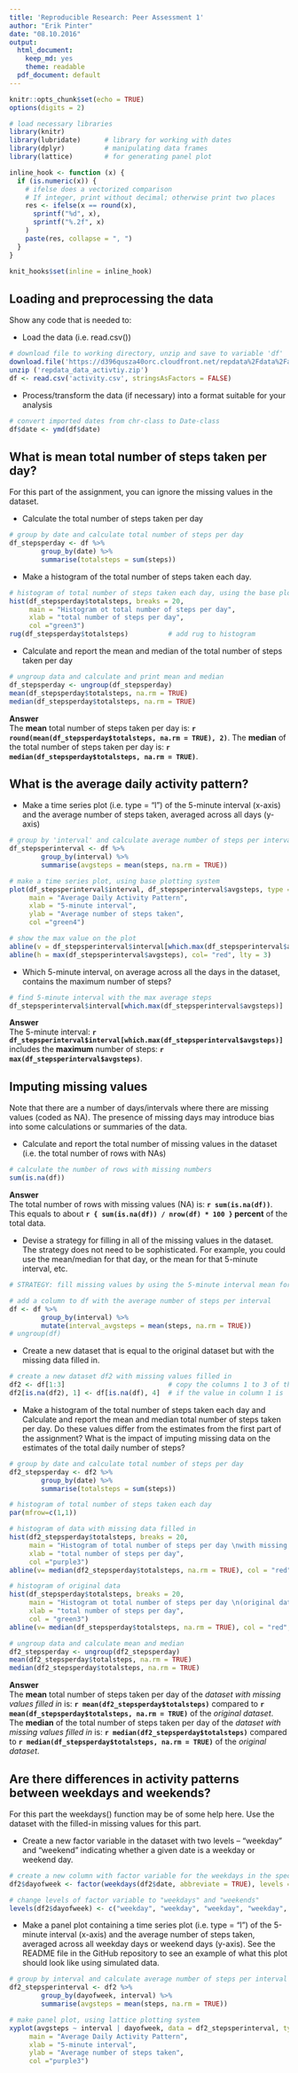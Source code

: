 ```yaml
---
title: 'Reproducible Research: Peer Assessment 1'
author: "Erik Pinter"
date: "08.10.2016"
output:
  html_document:
    keep_md: yes
    theme: readable
  pdf_document: default
---
```


```r
knitr::opts_chunk$set(echo = TRUE)
options(digits = 2)

# load necessary libraries
library(knitr)
library(lubridate)      # library for working with dates 
library(dplyr)          # manipulating data frames
library(lattice)        # for generating panel plot

inline_hook <- function (x) {
  if (is.numeric(x)) {
    # ifelse does a vectorized comparison
    # If integer, print without decimal; otherwise print two places
    res <- ifelse(x == round(x),
      sprintf("%d", x),
      sprintf("%.2f", x)
    )
    paste(res, collapse = ", ")
  }
}

knit_hooks$set(inline = inline_hook)

```


## Loading and preprocessing the data

Show any code that is needed to:

* Load the data (i.e. read.csv())
```r
# download file to working directory, unzip and save to variable 'df'
download.file('https://d396qusza40orc.cloudfront.net/repdata%2Fdata%2Factivity.zip', 'repdata_data_activtiy.zip')
unzip ('repdata_data_activtiy.zip')
df <- read.csv('activity.csv', stringsAsFactors = FALSE)
```

* Process/transform the data (if necessary) into a format suitable for your analysis
```r
# convert imported dates from chr-class to Date-class
df$date <- ymd(df$date)
```


## What is mean total number of steps taken per day?

For this part of the assignment, you can ignore the missing values in the dataset.

* Calculate the total number of steps taken per day
```r
# group by date and calculate total number of steps per day
df_stepsperday <- df %>% 
        group_by(date) %>% 
        summarise(totalsteps = sum(steps))
```

* Make a histogram of the total number of steps taken each day.
```r
# histogram of total number of steps taken each day, using the base plotting system
hist(df_stepsperday$totalsteps, breaks = 20,
     main = "Histogram ot total number of steps per day",
     xlab = "total number of steps per day",
     col ="green3")
rug(df_stepsperday$totalsteps)          # add rug to histogram
```

* Calculate and report the mean and median of the total number of steps taken per day
```r
# ungroup data and calculate and print mean and median
df_stepsperday <- ungroup(df_stepsperday)
mean(df_stepsperday$totalsteps, na.rm = TRUE)
median(df_stepsperday$totalsteps, na.rm = TRUE)
```

**Answer**  
The **mean** total number of steps taken per day is: **\Sexpr`r round(mean(df_stepsperday$totalsteps, na.rm = TRUE), 2)`**.
The **median** of the total number of steps taken per day is: **\Sexpr `r median(df_stepsperday$totalsteps, na.rm = TRUE)`**.  


## What is the average daily activity pattern?
* Make a time series plot (i.e. type = "l") of the 5-minute interval (x-axis) and the average number of steps taken, averaged across all days (y-axis)
``` r
# group by 'interval' and calculate average number of steps per interval
df_stepsperinterval <- df %>% 
        group_by(interval) %>% 
        summarise(avgsteps = mean(steps, na.rm = TRUE))

# make a time series plot, using base plotting system
plot(df_stepsperinterval$interval, df_stepsperinterval$avgsteps, type = "l",
     main = "Average Daily Activity Pattern",
     xlab = "5-minute interval",
     ylab = "Average number of steps taken",
     col ="green4")

# show the max value on the plot
abline(v = df_stepsperinterval$interval[which.max(df_stepsperinterval$avgsteps)], col= "red", lty = 3)
abline(h = max(df_stepsperinterval$avgsteps), col= "red", lty = 3)
```

* Which 5-minute interval, on average across all the days in the dataset, contains the maximum number of steps?
``` r
# find 5-minute interval with the max average steps 
df_stepsperinterval$interval[which.max(df_stepsperinterval$avgsteps)]
```

**Answer**  
The 5-minute interval: **`r df_stepsperinterval$interval[which.max(df_stepsperinterval$avgsteps)]`** includes the **maximum** number of steps: **`r max(df_stepsperinterval$avgsteps)`**.  


## Imputing missing values

Note that there are a number of days/intervals where there are missing values (coded as NA). The presence of missing days may introduce bias into some calculations or summaries of the data.

* Calculate and report the total number of missing values in the dataset (i.e. the total number of rows with NAs)
```r
# calculate the number of rows with missing numbers
sum(is.na(df))
```

**Answer**  
The total number of rows with missing values (NA) is: **`r sum(is.na(df))`**. This equals to about **`r { sum(is.na(df)) / nrow(df) * 100 }` percent** of the total data.  


* Devise a strategy for filling in all of the missing values in the dataset. The strategy does not need to be sophisticated. For example, you could use the mean/median for that day, or the mean for that 5-minute interval, etc.
```r
# STRATEGY: fill missing values by using the 5-minute interval mean for the given interval

# add a column to df with the average number of steps per interval
df <- df %>% 
        group_by(interval) %>% 
        mutate(interval_avgsteps = mean(steps, na.rm = TRUE))
# ungroup(df)
```

* Create a new dataset that is equal to the original dataset but with the missing data filled in.
```r
# create a new dataset df2 with missing values filled in
df2 <- df[1:3]                          # copy the columns 1 to 3 of the original data
df2[is.na(df2), 1] <- df[is.na(df), 4]  # if the value in column 1 is 'NA', use the calculated value in column 4 
```

* Make a histogram of the total number of steps taken each day and Calculate and report the mean and median total number of steps taken per day. Do these values differ from the estimates from the first part of the assignment? What is the impact of imputing missing data on the estimates of the total daily number of steps?
```r
# group by date and calculate total number of steps per day
df2_stepsperday <- df2 %>% 
        group_by(date) %>% 
        summarise(totalsteps = sum(steps))

# histogram of total number of steps taken each day
par(mfrow=c(1,1))

# histogram of data with missing data filled in 
hist(df2_stepsperday$totalsteps, breaks = 20,
     main = "Histogram of total number of steps per day \nwith missing data imputed",
     xlab = "total number of steps per day",
     col ="purple3") 
abline(v= median(df2_stepsperday$totalsteps, na.rm = TRUE), col = "red", lwd=2)          # red line for median

# histogram of original data 
hist(df_stepsperday$totalsteps, breaks = 20,
     main = "Histogram ot total number of steps per day \n(original data)",
     xlab = "total number of steps per day",
     col = "green3")
abline(v= median(df_stepsperday$totalsteps, na.rm = TRUE), col = "red", lwd=2)          # red line for median

# ungroup data and calculate mean and median
df2_stepsperday <- ungroup(df2_stepsperday)
mean(df2_stepsperday$totalsteps, na.rm = TRUE)
median(df2_stepsperday$totalsteps, na.rm = TRUE)
```

**Answer**  
The **mean** total number of steps taken per day of the *dataset with missing values filled in* is: **`r mean(df2_stepsperday$totalsteps)`** compared to **`r mean(df_stepsperday$totalsteps, na.rm = TRUE)`** of the *original dataset*.  
The **median** of the total number of steps taken per day of the *dataset with missing values filled in* is: **`r median(df2_stepsperday$totalsteps)`** compared to **`r median(df_stepsperday$totalsteps, na.rm = TRUE)`** of the *original dataset*. 


## Are there differences in activity patterns between weekdays and weekends?

For this part the weekdays() function may be of some help here. Use the dataset with the filled-in missing values for this part.

* Create a new factor variable in the dataset with two levels – “weekday” and “weekend” indicating whether a given date is a weekday or weekend day.
```r
# create a new column with factor variable for the weekdays in the specified order
df2$dayofweek <- factor(weekdays(df2$date, abbreviate = TRUE), levels = c("Mon", "Tue", "Wed", "Thu", "Fri", "Sat", "Sun"))

# change levels of factor variable to "weekdays" and "weekends" 
levels(df2$dayofweek) <- c("weekday", "weekday", "weekday", "weekday", "weekday", "weekend", "weekend")
```

* Make a panel plot containing a time series plot (i.e. type = "l") of the 5-minute interval (x-axis) and the average number of steps taken, averaged across all weekday days or weekend days (y-axis). See the README file in the GitHub repository to see an example of what this plot should look like using simulated data.
```r
# group by interval and calculate average number of steps per interval
df2_stepsperinterval <- df2 %>% 
        group_by(dayofweek, interval) %>% 
        summarise(avgsteps = mean(steps, na.rm = TRUE))

# make panel plot, using lattice plotting system
xyplot(avgsteps ~ interval | dayofweek, data = df2_stepsperinterval, type = "l",
     main = "Average Daily Activity Pattern",
     xlab = "5-minute interval",
     ylab = "Average number of steps taken",
     col ="purple3")
```

